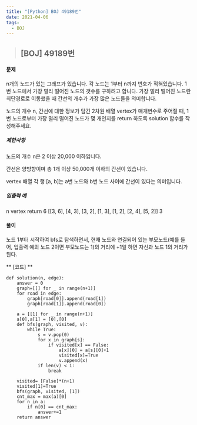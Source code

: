 ```yaml
---
title: "[Python] BOJ 49189번"
date: 2021-04-06
tags:
  - BOJ
---
```


> ## [BOJ] 49189번 

#### 문제
n개의 노드가 있는 그래프가 있습니다. 각 노드는 1부터 n까지 번호가 적혀있습니다. 1번 노드에서 가장 멀리 떨어진 노드의 갯수를 구하려고 합니다. 가장 멀리 떨어진 노드란 최단경로로 이동했을 때 간선의 개수가 가장 많은 노드들을 의미합니다.

노드의 개수 n, 간선에 대한 정보가 담긴 2차원 배열 vertex가 매개변수로 주어질 때, 1번 노드로부터 가장 멀리 떨어진 노드가 몇 개인지를 return 하도록 solution 함수를 작성해주세요.

##### 제한사항

노드의 개수 n은 2 이상 20,000 이하입니다.

간선은 양방향이며 총 1개 이상 50,000개 이하의 간선이 있습니다.

vertex 배열 각 행 [a, b]는 a번 노드와 b번 노드 사이에 간선이 있다는 의미입니다.

#####  입출력 예
n	vertex	return
6	[[3, 6], [4, 3], [3, 2], [1, 3], [1, 2], [2, 4], [5, 2]]	3


#### **풀이**

노드 1부터 시작하여 bfs로 탐색하면서, 현재 노드와 연결되어 있는 부모노드(예를 들어, 입출력 예의 노드 2이면 부모노드는 1)의 거리에 +1일 하면 자신과 노드 1의 거리가 된다.


** [코드] **

    def solution(n, edge):
        answer = 0
        graph=[[] for _ in range(n+1)]
        for road in edge:
            graph[road[0]].append(road[1])
            graph[road[1]].append(road[0])
        
        a = [[1] for _ in range(n+1)]
        a[0],a[1] = [0],[0]
        def bfs(graph, visited, v):
            while True:
                s = v.pop(0)
                for x in graph[s]:
                    if visited[x] == False:
                        a[x][0] = a[s][0]+1
                        visited[x]=True
                        v.append(x)
                if len(v) < 1:
                    break
                    
        visited= [False]*(n+1)
        visited[1]=True
        bfs(graph, visited, [1])
        cnt_max = max(a)[0]
        for n in a:
            if n[0] == cnt_max:
                answer+=1
        return answer